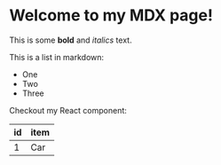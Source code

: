  
# Welcome to my MDX page!
 
This is some **bold** and _italics_ text.
 
This is a list in markdown:
 
- One
- Two
- Three
 
Checkout my React component:

| id  | item |
| --- | ---- |
| 1   | Car  |

<MyComponent />
